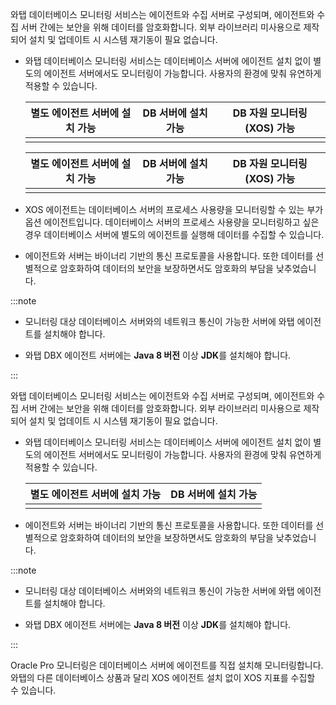 <Xclude product="oracle-pro,mssql">

와탭 데이터베이스 모니터링 서비스는 에이전트와 수집 서버로 구성되며, 에이전트와 수집 서버 간에는 보안을 위해 데이터를 암호화합니다. 외부 라이브러리 미사용으로 제작되어 설치 및 업데이트 시 시스템 재기동이 필요 없습니다.

* 와탭 데이터베이스 모니터링 서비스는 데이터베이스 서버에 에이전트 설치 없이 별도의 에이전트 서버에서도 모니터링이 가능합니다. 사용자의 환경에 맞춰 유연하게 적용할 수 있습니다.

  <Xclude product="cubrid,cubrid-v1">

  <div class='db-agent'>

  | 별도 에이전트 서버에 설치 가능 | DB 서버에 설치 가능 | DB 자원 모니터링(XOS) 가능 |
  | :--: | :--: | :--: |
  | <ImgLang img='dbx-install-agent-on-agent-server.png' desc='' /> | <ImgLang img='dbx-install-agent-on-db-server.png' desc='' /> | <ImgLang img='xos-agent.png' desc='' /> |

  </div>

  </Xclude>

  <InDoc product="cubrid,cubrid-v1">

  <div class='db-agent'>

  | 별도 에이전트 서버에 설치 가능 | DB 서버에 설치 가능 | DB 자원 모니터링(XOS) 가능 |
  | :--: | :--: | :--: |
  | <ImgLang img='dbx-install-agent-on-agent-server-cubrid.png' desc='' /> | <ImgLang img='dbx-install-agent-on-db-server-cubrid.png' desc='' /> | <ImgLang img='xos-agent-cubrid.png' desc='' /> |

  </div>

  </InDoc>

* XOS 에이전트는 데이터베이스 서버의 프로세스 사용량을 모니터링할 수 있는 부가 옵션 에이전트입니다. 데이터베이스 서버의 프로세스 사용량을 모니터링하고 싶은 경우 데이터베이스 서버에 별도의 에이전트를 실행해 데이터를 수집할 수 있습니다.

* 에이전트와 서버는 바이너리 기반의 통신 프로토콜을 사용합니다. 또한 데이터를 선별적으로 암호화하여 데이터의 보안을 보장하면서도 암호화의 부담을 낮추었습니다.

:::note

* 모니터링 대상 데이터베이스 서버와의 네트워크 통신이 가능한 서버에 와탭 에이전트를 설치해야 합니다.

* 와탭 DBX 에이전트 서버에는 **Java 8 버전** 이상 **JDK**를 설치해야 합니다.

:::

</Xclude>

<InDoc product="mssql">

와탭 데이터베이스 모니터링 서비스는 에이전트와 수집 서버로 구성되며, 에이전트와 수집 서버 간에는 보안을 위해 데이터를 암호화합니다. 외부 라이브러리 미사용으로 제작되어 설치 및 업데이트 시 시스템 재기동이 필요 없습니다.

* 와탭 데이터베이스 모니터링 서비스는 데이터베이스 서버에 에이전트 설치 없이 별도의 에이전트 서버에서도 모니터링이 가능합니다. 사용자의 환경에 맞춰 유연하게 적용할 수 있습니다.

  <div class='db-agent'>

  | 별도 에이전트 서버에 설치 가능 | DB 서버에 설치 가능 |
  | :--: | :--: |
  | <ImgLang img='dbx-install-agent-on-agent-server.png' desc='' /> | <ImgLang img='dbx-install-agent-on-db-server.png' desc='' /> |

  </div>

* 에이전트와 서버는 바이너리 기반의 통신 프로토콜을 사용합니다. 또한 데이터를 선별적으로 암호화하여 데이터의 보안을 보장하면서도 암호화의 부담을 낮추었습니다.

:::note

* 모니터링 대상 데이터베이스 서버와의 네트워크 통신이 가능한 서버에 와탭 에이전트를 설치해야 합니다.

* 와탭 DBX 에이전트 서버에는 **Java 8 버전** 이상 **JDK**를 설치해야 합니다.

:::

</InDoc>

<InDoc product="oracle-pro">

Oracle Pro 모니터링은 데이터베이스 서버에 에이전트를 직접 설치해 모니터링합니다. 와탭의 다른 데이터베이스 상품과 달리 XOS 에이전트 설치 없이 XOS 지표를 수집할 수 있습니다.

<ImgLang img='dbx-install-agent-on-db-server-dma.png' desc='에이전트 구성도' />

</InDoc>